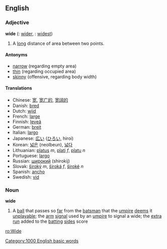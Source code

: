 ==English==

=== Adjective ===
'''wide'''  ({{compar}}: [[wider]], {{superl}}: [[widest]])
#A [[long]] distance of area between two points.

==== Antonyms ====
*[[narrow]] (regarding empty area)
*[[thin]] (regarding occupied area) 
*[[skinny]] (offensive, regarding body width)

====Translations ====
*Chinese: [[宽]], [[宽广的]], [[宽阔的]]
*Danish: [[bred]]
*Dutch: [[wijd]]
*French: [[large]]
*Finnish: [[leveä]]
*German: [[breit]]
*Italian: [[largo]]
*Japanese: [[広い]] ([[ひろい]], hiroi)
*Korean: [[넓은]] (neolbeun), [[넓다]]
*Lithuanian: [[platus]] ''m'', [[plati]] ''f'', [[platu]] ''n''
*Portuguese: [[largo]]
*Russian: [[широкий]] (shirokij)
*Slovak: [[široký]] ''m'', [[široká]] ''f'', [[široké]] ''n''
*Spanish: [[ancho]]
*Swedish: [[vid]]

===Noun===
'''wide'''
#{{cricket}} A [[ball]] that passes so [[far]] from the [[batsman]] that the [[umpire]] [[deem]]s it [[unplayable]]; the [[arm]] [[signal]] used by an [[umpire]] to signal a wide; the [[extra]] [[run]] added to the [[batting]] [[side]]s score

[[ro:Wide]]
[[Category:1000 English basic words]]